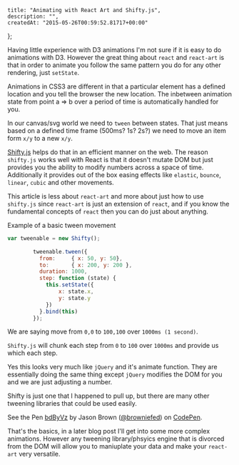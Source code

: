     title: "Animating with React Art and Shifty.js",
    description: "",
    createdAt: "2015-05-26T00:59:52.81717+00:00"
};


    

Having little experience with D3 animations I'm not sure if it is easy to do animations with D3.
However the great thing about `react` and `react-art` is that in order to animate you follow the same pattern you do for any other rendering, just `setState`.

Animations in CSS3 are different in that a particular element has a defined location and you tell the browser the new location. The inbetween animation state from point a => b over a period of time is automatically handled for you.

In our canvas/svg world we need to `tween` between states. That just means based on a defined time frame (500ms? 1s? 2s?) we need to move an item form `x/y` to a new `x/y`.

[Shifty.js](https://github.com/jeremyckahn/shifty) helps do that in an efficient manner on the web. The reason `shifty.js` works well with React is that it doesn't mutate DOM but just provides you the ability to modify numbers across a space of time. Additionally it provides out of the box easing effects like `elastic`, `bounce`, `linear`, `cubic` and other movements.

This article is less about `react-art` and more about just how to use `shifty.js` since `react-art` is just an extension of `react`, and if you know the fundamental concepts of `react` then you can do just about anything.

Example of a basic tween movement

<!-- more -->


```javascript
var tweenable = new Shifty();
        
        tweenable.tween({
          from:     { x: 50, y: 50},
          to:       { x: 200, y: 200 },
          duration: 1000,
          step: function (state) {
            this.setState({
                x: state.x,
                y: state.y
            })
          }.bind(this)
        });

```


We are saying move from `0,0` to `100,100` over `1000ms (1 second)`.

`Shifty.js` will chunk each step from `0` to `100` over `1000ms` and provide us which each step. 

Yes this looks very much like `jQuery` and it's animate function. They are essentially doing the same thing except `jQuery` modifies the DOM for you and we are just adjusting a number.

Shifty is just one that I happened to pull up, but there are many other tweening libraries that could be used easily.


<p data-height="624" data-theme-id="0" data-slug-hash="bdByVz" data-default-tab="result" data-user="browniefed" class='codepen'>See the Pen <a href='http://codepen.io/browniefed/pen/bdByVz/'>bdByVz</a> by Jason Brown (<a href='http://codepen.io/browniefed'>@browniefed</a>) on <a href='http://codepen.io'>CodePen</a>.</p>
<script async src="//assets.codepen.io/assets/embed/ei.js"></script>

That's the basics, in a later blog post I'll get into some more complex animations. However any tweening library/phsyics engine that is divorced from the DOM will allow you to maniuplate your data and make your `react-art` very versatile.